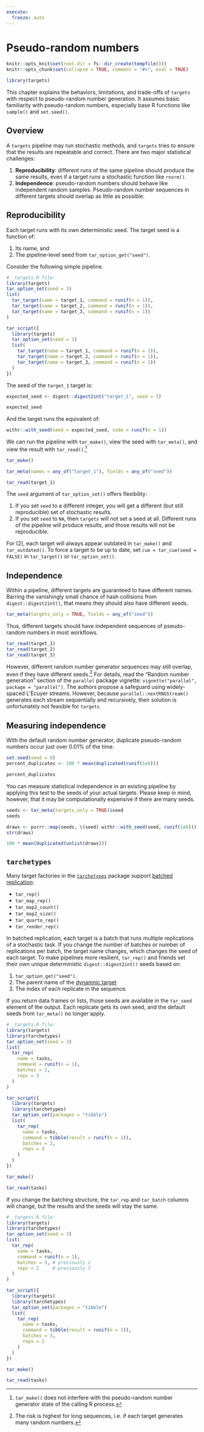 ```yaml
---
execute:
  freeze: auto
---
```


# Pseudo-random numbers {#random}

```r
knitr::opts_knit$set(root.dir = fs::dir_create(tempfile()))
knitr::opts_chunk$set(collapse = TRUE, comment = "#>", eval = TRUE)
```

```r
library(targets)
```

This chapter explains the behaviors, limitations, and trade-offs of `targets` with respect to pseudo-random number generation. It assumes basic  familiarity with pseudo-random numbers, especially base R functions like `sample()` and `set.seed()`.

## Overview

A `targets` pipeline may run stochastic methods, and `targets` tries to ensure that the results are repeatable and correct. There are two major statistical challenges:

1. **Reproducibility**: different runs of the same pipeline should produce the same results, even if a target runs a stochastic function like `rnorm()`.
1. **Independence**: pseudo-random numbers should behave like independent random samples. Pseudo-random number sequences in different targets should overlap as little as possible.

## Reproducibility

Each target runs with its own deterministic seed. The target seed is a function of:

1. Its name, and
2. The pipeline-level seed from `tar_option_get("seed")`.

Consider the following simple pipeline.

```r
# _targets.R file:
library(targets)
tar_option_set(seed = 3)
list(
  tar_target(name = target_1, command = runif(n = 1)),
  tar_target(name = target_2, command = runif(n = 1)),
  tar_target(name = target_3, command = runif(n = 1))
)
```

```r
tar_script({
  library(targets)
  tar_option_set(seed = 3)
  list(
    tar_target(name = target_1, command = runif(n = 1)),
    tar_target(name = target_2, command = runif(n = 1)),
    tar_target(name = target_3, command = runif(n = 1))
  )
})
```

The seed of the `target_1` target is:

```r
expected_seed <- digest::digest2int("target_1", seed = 3)

expected_seed
```

And the target runs the equivalent of:

```r
withr::with_seed(seed = expected_seed, code = runif(n = 1))
```

We can run the pipeline with `tar_make()`, view the seed with `tar_meta()`, and view the result with `tar_read()`.^[`tar_make()` does not interfere with the pseudo-random number generator state of the calling R process.]

```r
tar_make()

tar_meta(names = any_of("target_1"), fields = any_of("seed"))

tar_read(target_1)
```

The `seed` argument of `tar_option_set()` offers flexibility:

1. If you set `seed` to a different integer, you will get a different (but still reproducible) set of stochastic results.
1. If you set `seed` to `NA`, then `targets` will not set a seed at all. Different runs of the pipeline will produce results, and those results will not be reproducible.

For (2), each target will always appear outdated in `tar_make()` and `tar_outdated()`. To force a target to be up to date, set `cue = tar_cue(seed = FALSE)` in `tar_target()` or `tar_option_set()`.

## Independence

Within a pipeline, different targets are guaranteed to have different names. Barring the vanishingly small chance of hash collisions from `digest::digest2int()`, that means they should also have different seeds.

```r
tar_meta(targets_only = TRUE, fields = any_of("seed"))
```

Thus, different targets should have independent sequences of pseudo-random numbers in most workflows.

```r
tar_read(target_1)
tar_read(target_2)
tar_read(target_3)
```

However, different random number generator sequences may still overlap, even if they have different seeds.^[The risk is highest for long sequences, i.e. if each target generates many random numbers.] For details, read the "Random number generation" section of the `parallel` package vignette: `vignette("parallel", package = "parallel")`. The authors propose a safeguard using widely-spaced L'Ecuyer streams. However, because `parallel::nextRNGStream()` generates each stream sequentially and recursively, their solution is unfortunately not feasible for `targets`.

## Measuring independence

With the default random number generator, duplicate pseudo-random numbers occur just over 0.01% of the time.

```r
set.seed(seed = 0)
percent_duplicates <- 100 * mean(duplicated(runif(1e6)))

percent_duplicates
```

You can measure statistical independence in an existing pipeline by applying this test to the seeds of your actual targets. Please keep in mind, however, that it may be computationally expensive if there are many seeds.

```r
seeds <- tar_meta(targets_only = TRUE)$seed
seeds

draws <- purrr::map(seeds, \(seed) withr::with_seed(seed, runif(1e6)))
str(draws)

100 * mean(duplicated(unlist(draws)))
```

## `tarchetypes`

Many target factories in the [`tarchetypes`](https://docs.ropensci.org/tarchetypes/) package support [batched replication](https://docs.ropensci.org/tarchetypes/reference/index.html#dynamic-batched-replication): 

* `tar_rep()`
* `tar_map_rep()`
* `tar_map2_count()`
* `tar_map2_size()`
* `tar_quarto_rep()`
* `tar_render_rep()`

In batched replication, each target is a batch that runs multiple replications of a stochastic task. If you change the number of batches or number of replications per batch, the target name changes, which changes the seed of each target. To make pipelines more resilient, `tar_rep()` and friends set their own unique deterministic `digest::digest2int()` seeds based on:

1. `tar_option_get("seed")`.
2. The parent name of the [dynamnic target](#dynamic)
3. The index of each replicate in the sequence.

If you return data frames or lists, those seeds are available in the `tar_seed` element of the output. Each replicate gets its own seed, and the default seeds from `tar_meta()` no longer apply.

```r
# _targets.R file:
library(targets)
library(tarchetypes)
tar_option_set(seed = 3)
list(
  tar_rep(
    name = tasks,
    command = runif(n = 1),
    batches = 2,
    reps = 3
  )
)
```

```r
tar_script({
  library(targets)
  library(tarchetypes)
  tar_option_set(packages = "tibble")
  list(
    tar_rep(
      name = tasks,
      command = tibble(result = runif(n = 1)),
      batches = 2,
      reps = 3
    )
  )
})
```

```r
tar_make()

tar_read(tasks)
```

If you change the batching structure, the `tar_rep` and `tar_batch` columns will change, but the results and the seeds will stay the same.

```r
# _targets.R file:
library(targets)
library(tarchetypes)
tar_option_set(seed = 3)
list(
  tar_rep(
    name = tasks,
    command = runif(n = 1),
    batches = 3, # previously 2
    reps = 2     # previously 3
  )
)
```

```r
tar_script({
  library(targets)
  library(tarchetypes)
  tar_option_set(packages = "tibble")
  list(
    tar_rep(
      name = tasks,
      command = tibble(result = runif(n = 1)),
      batches = 3,
      reps = 2
    )
  )
})
```

```r
tar_make()

tar_read(tasks)
```

